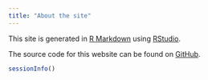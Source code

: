 ```yaml
---
title: "About the site"
---
```


This site is generated in [R Markdown](http://rmarkdown.rstudio.com/) using [RStudio](http://rstudio.com).

The source code for this website can be found on [GitHub](https://github.com/d-bohn/tutorials).

```r
sessionInfo()
```